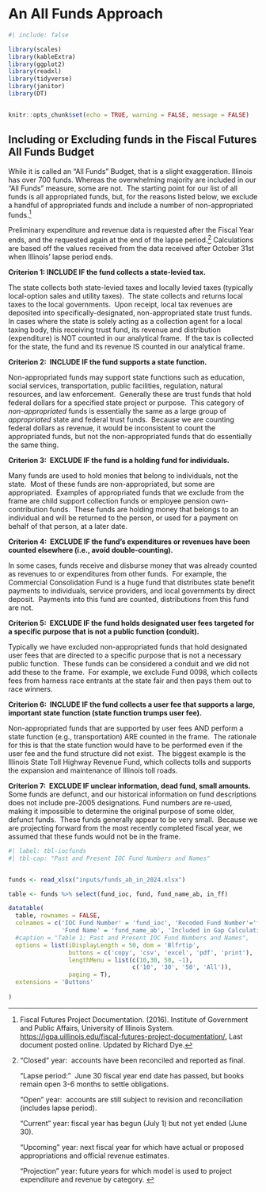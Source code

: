 # An All Funds Approach

```r
#| include: false

library(scales)
library(kableExtra)
library(ggplot2)
library(readxl)
library(tidyverse)
library(janitor)
library(DT)


knitr::opts_chunk$set(echo = TRUE, warning = FALSE, message = FALSE)

```

## Including or Excluding funds in the Fiscal Futures All Funds Budget

While it is called an "All Funds" Budget, that is a slight exaggeration. Illinois has over 700 funds. Whereas the overwhelming majority are included in our "All Funds" measure, some are not.  The starting point for our list of all funds is all appropriated funds, but, for the reasons listed below, we exclude a handful of appropriated funds and include a number of non-appropriated funds.[^fundsincluded-1] 

[^fundsincluded-1]: Fiscal Futures Project Documentation. (2016). Institute of Government and Public Affairs, University of Illinois System. <https://igpa.uillinois.edu/fiscal-futures-project-documentation/.> Last document posted online. Updated by Richard Dye.

Preliminary expenditure and revenue data is requested after the Fiscal Year ends, and the requested again at the end of the lapse period.[^fundsincluded-2] Calculations are based off the values received from the data received after October 31st when Illinois' lapse period ends.

[^fundsincluded-2]: "Closed" year:  accounts have been reconciled and reported as final.

    "Lapse period:"  June 30 fiscal year end date has passed, but books remain open 3-6 months to settle obligations.

    "Open" year:  accounts are still subject to revision and reconciliation (includes lapse period).

    "Current" year: fiscal year has begun (July 1) but not yet ended (June 30).

    "Upcoming" year: next fiscal year for which have actual or proposed appropriations and official revenue estimates.

    "Projection" year: future years for which model is used to project expenditure and revenue by category. 

**Criterion 1: INCLUDE IF the fund collects a state-levied tax.**

The state collects both state-levied taxes and locally levied taxes (typically local-option sales and utility taxes).  The state collects and returns local taxes to the local governments.  Upon receipt, local tax revenues are deposited into specifically-designated, non-appropriated state trust funds.  In cases where the state is solely acting as a collection agent for a local taxing body, this receiving trust fund, its revenue and distribution (expenditure) is NOT counted in our analytical frame.  If the tax is collected for the state, the fund and its revenue IS counted in our analytical frame. 

**Criterion 2:  INCLUDE IF the fund supports a state function.**

Non-appropriated funds may support state functions such as education, social services, transportation, public facilities, regulation, natural resources, and law enforcement.  Generally these are trust funds that hold federal dollars for a specified state project or purpose.  This category of *non-appropriated* funds is essentially the same as a large group of *appropriated* state and federal trust funds.  Because we are counting federal dollars as revenue, it would be inconsistent to count the appropriated funds, but not the non-appropriated funds that do essentially the same thing. 

**Criterion 3:  EXCLUDE IF the fund is a holding fund for individuals.**

Many funds are used to hold monies that belong to individuals, not the state.  Most of these funds are non-appropriated, but some are appropriated.  Examples of appropriated funds that we exclude from the frame are child support collection funds or employee pension own-contribution funds.  These funds are holding money that belongs to an individual and will be returned to the person, or used for a payment on behalf of that person, at a later date. 

**Criterion 4:  EXCLUDE IF the fund's expenditures or revenues have been counted elsewhere (i.e., avoid double-counting).**

In some cases, funds receive and disburse money that was already counted as revenues to or expenditures from other funds.  For example, the Commercial Consolidation Fund is a huge fund that distributes state benefit payments to individuals, service providers, and local governments by direct deposit.  Payments into this fund are counted, distributions from this fund are not. 

**Criterion 5:  EXCLUDE IF the fund holds designated user fees targeted for a specific purpose that is not a public function (conduit).**

Typically we have excluded non-appropriated funds that hold designated user fees that are directed to a specific purpose that is not a necessary public function.  These funds can be considered a conduit and we did not add these to the frame.  For example, we exclude Fund 0098, which collects fees from harness race entrants at the state fair and then pays them out to race winners.

**Criterion 6:  INCLUDE IF the fund collects a user fee that supports a large, important state function (state function trumps user fee).**

Non-appropriated funds that are supported by user fees AND perform a state function (e.g., transportation) ARE counted in the frame.  The rationale for this is that the state function would have to be performed even if the user fee and the fund structure did not exist.  The biggest example is the Illinois State Toll Highway Revenue Fund, which collects tolls and supports the expansion and maintenance of Illinois toll roads. 

**Criterion 7:  EXCLUDE IF unclear information, dead fund, small amounts.** Some funds are defunct, and our historical information on fund descriptions does not include pre-2005 designations. Fund numbers are re-used, making it impossible to determine the original purpose of some older, defunct funds.  These funds generally appear to be very small.  Because we are projecting forward from the most recently completed fiscal year, we assumed that these funds would not be in the frame. 

```r
#| label: tbl-iocfunds
#| tbl-cap: "Past and Present IOC Fund Numbers and Names"


funds <- read_xlsx("inputs/funds_ab_in_2024.xlsx")

table <- funds %>% select(fund_ioc, fund, fund_name_ab, in_ff)

datatable(
  table, rownames = FALSE,
  colnames = c('IOC Fund Number' = 'fund_ioc', 'Recoded Fund Number'='fund',  
               'Fund Name' = 'fund_name_ab', 'Included in Gap Calculation' = 'in_ff' ),
  #caption = "Table 1: Past and Present IOC Fund Numbers and Names", 
  options = list(iDisplayLength = 50, dom = 'Blfrtip',
                 buttons = c('copy', 'csv', 'excel', 'pdf', 'print'),
                 lengthMenu = list(c(10,30, 50, -1), 
                                   c('10', '30', '50', 'All')),
                 paging = T),
  extensions = 'Buttons'
  
)
```
